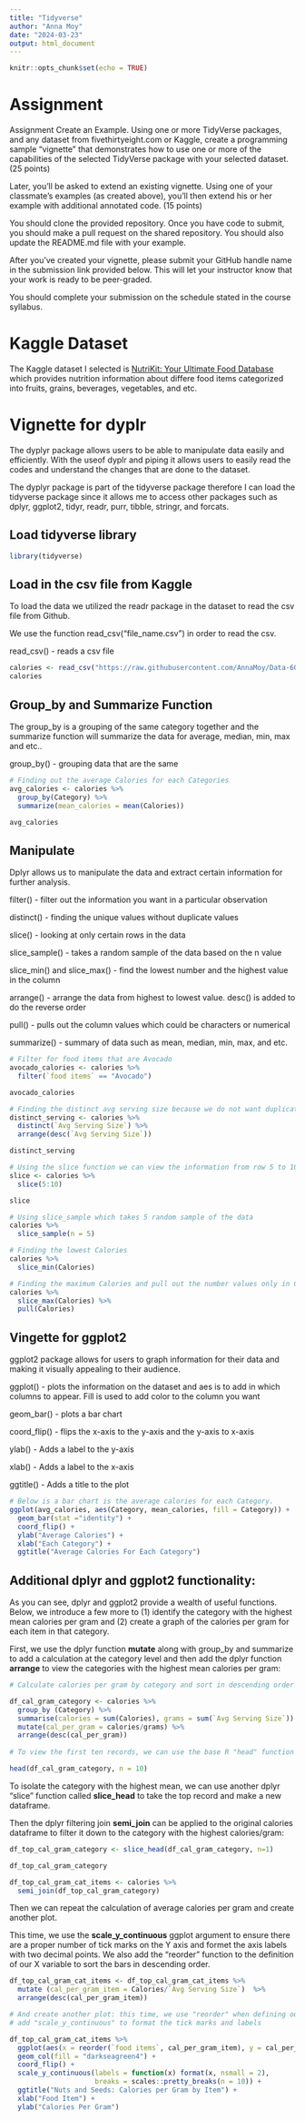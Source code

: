 ```yaml
---
title: "Tidyverse"
author: "Anna Moy"
date: "2024-03-23"
output: html_document
---
```


```r
knitr::opts_chunk$set(echo = TRUE)
```

# Assignment
Assignment
Create an Example. Using one or more TidyVerse packages, and any dataset from fivethirtyeight.com or Kaggle, create a programming sample “vignette” that demonstrates how to use one or more of the capabilities of the selected TidyVerse package with your selected dataset. (25 points)

Later, you’ll be asked to extend an existing vignette. Using one of your classmate’s examples (as created above), you’ll then extend his or her example with additional annotated code. (15 points)

You should clone the provided repository. Once you have code to submit, you should make a pull request on the shared repository. You should also update the README.md file with your example.

After you’ve created your vignette, please submit your GitHub handle name in the submission link provided below. This will let your instructor know that your work is ready to be peer-graded.

You should complete your submission on the schedule stated in the course syllabus.

# Kaggle Dataset

The Kaggle dataset I selected is [NutriKit: Your Ultimate Food Database](https://www.kaggle.com/datasets/lakshaysharma07/diet-dataset-calorie) which provides nutrition information about differe food items categorized into fruits, grains, beverages, vegetables, and etc.

# Vignette for dyplr
The dyplyr package allows users to be able to manipulate data easily and efficiently. With the useof dyplr and piping it allows users to easily read the codes and understand the changes that are done to the dataset.

The dyplyr package is part of the tidyverse package therefore I can load the tidyverse package since it allows me to access other packages such as dplyr, ggplot2, tidyr, readr, purr, tibble, stringr, and forcats.

## Load tidyverse library
```r
library(tidyverse)
```

## Load in the csv file from Kaggle
To load the data we utilized the readr package in the dataset to read the csv file from Github.

We use the function read_csv(“file_name.csv”) in order to read the csv.

read_csv() - reads a csv file

```r
calories <- read_csv("https://raw.githubusercontent.com/AnnaMoy/Data-607/main/Calorie_value.csv")
calories
```

## Group_by and Summarize Function
The group_by is a grouping of the same category together and the summarize function will summarize the data for average, median, min, max and etc..

group_by() - grouping data that are the same

```r
# Finding out the average Calories for each Categories
avg_calories <- calories %>%
  group_by(Category) %>%
  summarize(mean_calories = mean(Calories))

avg_calories
```

## Manipulate
Dplyr allows us to manipulate the data and extract certain information for further analysis.

filter() - filter out the information you want in a particular observation

distinct() - finding the unique values without duplicate values

slice() - looking at only certain rows in the data

slice_sample() - takes a random sample of the data based on the n value

slice_min() and slice_max() - find the lowest number and the highest value in the column

arrange() - arrange the data from highest to lowest value. desc() is added to do the reverse order

pull() - pulls out the column values which could be characters or numerical

summarize() - summary of data such as mean, median, min, max, and etc.

```r
# Filter for food items that are Avocado
avocado_calories <- calories %>%
  filter(`food items` == "Avocado")

avocado_calories
```

```r
# Finding the distinct avg serving size because we do not want duplicate information on the serving size and arrange from highest to lowest
distinct_serving <- calories %>%
  distinct(`Avg Serving Size`) %>%
  arrange(desc(`Avg Serving Size`))

distinct_serving
```

```r
# Using the slice function we can view the information from row 5 to 10 only.
slice <- calories %>%
  slice(5:10)

slice
```

```r
# Using slice_sample which takes 5 random sample of the data
calories %>%
  slice_sample(n = 5)
```

```r
# Finding the lowest Calories
calories %>%
  slice_min(Calories)
```

```r
# Finding the maximum Calories and pull out the number values only in Calories
calories %>%
  slice_max(Calories) %>%
  pull(Calories)
```
  
## Vingette for ggplot2

ggplot2 package allows for users to graph information for their data and making it visually appealing to their audience.

ggplot() - plots the information on the dataset and aes is to add in which columns to appear. Fill is used to add color to the column you want

geom_bar() - plots a bar chart

coord_flip() - flips the x-axis to the y-axis and the y-axis to x-axis

ylab() - Adds a label to the y-axis

xlab() - Adds a label to the x-axis

ggtitle() - Adds a title to the plot

```r
# Below is a bar chart is the average calories for each Category. 
ggplot(avg_calories, aes(Category, mean_calories, fill = Category)) +
  geom_bar(stat ="identity") +
  coord_flip() +
  ylab("Average Calories") +
  xlab("Each Category") +
  ggtitle("Average Calories For Each Category")
```

## Additional dplyr and ggplot2 functionality:

As you can see, dplyr and ggplot2 provide a wealth of useful functions. Below, we introduce a few more to (1) identify the category with the highest mean calories per gram and (2) create a graph of the calories per gram for each item in that category.

First, we use the dplyr function **mutate** along with group_by and summarize to add a calculation at the category level and then add the dplyr function **arrange** to view the categories with the highest mean calories per gram:

``` r

# Calculate calories per gram by category and sort in descending order

df_cal_gram_category <- calories %>% 
  group_by (Category) %>% 
  summarise(calories = sum(Calories), grams = sum(`Avg Serving Size`)) %>% 
  mutate(cal_per_gram = calories/grams) %>% 
  arrange(desc(cal_per_gram))
  
# To view the first ten records, we can use the base R "head" function (note that head defaults to n = 6 if you're in a hurry):

head(df_cal_gram_category, n = 10)

```

To isolate the category with the highest mean, we can use another dplyr "slice" function called **slice_head** to take the top record and make a new dataframe.

Then the dplyr filtering join **semi_join** can be applied to the original calories dataframe to filter it down to the category with the highest calories/gram:

``` r
df_top_cal_gram_category <- slice_head(df_cal_gram_category, n=1)

df_top_cal_gram_category

df_top_cal_gram_cat_items <- calories %>% 
  semi_join(df_top_cal_gram_category) 

```

  
Then we can repeat the calculation of average calories per gram and create another plot.

This time, we use the **scale_y_continuous** ggplot argument to ensure there are a proper number of tick marks on the Y axis and formet the axis labels with two decimal points. We also add the "reorder" function to the definition of our X variable to sort the bars in descending order.

``` r
df_top_cal_gram_cat_items <- df_top_cal_gram_cat_items %>% 
  mutate (cal_per_gram_item = Calories/`Avg Serving Size`)  %>% 
  arrange(desc(cal_per_gram_item)) 

# And create another plot: this time, we use "reorder" when defining our x variable and 
# add "scale_y_continuous" to format the tick marks and labels

df_top_cal_gram_cat_items %>% 
  ggplot(aes(x = reorder(`food items`, cal_per_gram_item), y = cal_per_gram_item)) +
  geom_col(fill = "darkseagreen4") +
  coord_flip() +
  scale_y_continuous(labels = function(x) format(x, nsmall = 2),
                     breaks = scales::pretty_breaks(n = 10)) +
  ggtitle("Nuts and Seeds: Calories per Gram by Item") + 
  xlab("Food Item") +
  ylab("Calories Per Gram")

```
